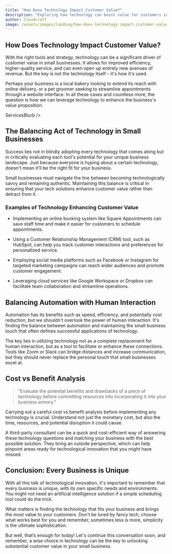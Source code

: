 ```yaml
---
title: "How Does Technology Impact Customer Value?"
description: "Exploring how technology can boost value for customers in small businesses."
author: Cloudcraft
image: /assets/images/landing/how-does-technology-impact-customer-value.jpg
---
```


## How Does Technology Impact Customer Value?

With the right tools and strategy, technology can be a significant driver of customer value in small businesses. It allows for improved efficiency, higher-quality service, and can even open up entirely new avenues of revenue. But the key is not the technology itself – it's how it's used.

Perhaps your business is a local bakery looking to extend its reach with online delivery, or a pet groomer seeking to streamline appointments through a website interface. In all these cases and countless more, the question is how we can leverage technology to enhance the business's value proposition.

ServicesBlurb />

## The Balancing Act of Technology in Small Businesses

Success lies not in blindly adopting every technology that comes along but in critically evaluating each tool's potential for your unique business landscape. Just because everyone is hyping about a certain technology, doesn't mean it'll be the right fit for your business.

Small businesses must navigate the line between becoming technologically savvy and remaining authentic. Maintaining this balance is critical in ensuring that your tech solutions enhance customer value rather than detract from it.

### Examples of Technology Enhancing Customer Value 

 * Implementing an online booking system like Square Appointments can save staff time and make it easier for customers to schedule appointments.
 
 * Using a Customer Relationship Management (CRM) tool, such as HubSpot, can help you track customer interactions and preferences for personalized service.
 
 * Employing social media platforms such as Facebook or Instagram for targeted marketing campaigns can reach wider audiences and promote customer engagement.
 
 * Leveraging cloud services like Google Workspace or Dropbox can facilitate team collaboration and streamline operations.

## Balancing Automation with Human Interaction

Automation has its benefits such as speed, efficiency, and potentially cost reduction, but we shouldn't overlook the power of human interaction. It's finding the balance between automation and maintaining the small business touch that often defines successful applications of technology.

The key lies in utilizing technology not as a complete replacement for human interaction, but as a tool to facilitate or enhance these connections. Tools like Zoom or Slack can bridge distances and increase communication, but they should never replace the personal touch that small businesses excel at.

<GetStartedBlurb />

## Cost vs Benefit Analysis

<blockquote>
"Evaluate the potential benefits and drawbacks of a piece of technology before committing resources into incorporating it into your business armory."
</blockquote>

Carrying out a careful cost vs benefit analysis before implementing any technology is crucial. Understand not just the monetary cost, but also the time, resources, and potential disruption it could cause.

A third-party consultant can be a quick and cost-efficient way of answering these technology questions and matching your business with the best possible solution. They bring an outside perspective, which can help pinpoint areas ready for technological innovation that you might have missed.

## Conclusion: Every Business is Unique

With all this talk of technological innovation, it's important to remember that every business is unique, with its own specific needs and environments. You might not need an artificial intelligence solution if a simple scheduling tool could do the trick.

What matters is finding the technology that fits your business and brings the most value to your customers. Don't be lured by fancy tech, choose what works best for you and remember, sometimes less is more, simplicity is the ultimate sophistication.

But well, that’s enough for today! Let's continue this conversation soon, and remember, a wise choice in technology can be the key to unlocking substantial customer value in your small business.